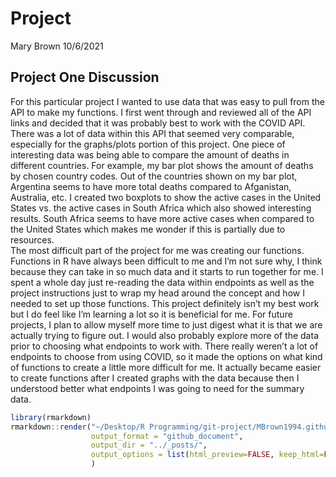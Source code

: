 Project 
================
Mary Brown
10/6/2021  

## Project One Discussion  
  For this particular project I wanted to use data that was easy to pull from the API to make my functions. I first went through and reviewed all of the API links and decided that it was probably best to work with the COVID API. There was a lot of data within this API that seemed very comparable, especially for the graphs/plots portion of this project. One piece of interesting data was being able to compare the amount of deaths in different countries. For example, my bar plot shows the amount of deaths by chosen country codes. Out of the countries shown on my bar plot, Argentina seems to have more total deaths compared to Afganistan, Australia, etc. I created two boxplots to show the active cases in the United States vs. the active cases in South Africa which also showed interesting results. South Africa seems to have more active cases when compared to the United States which makes me wonder if this is partially due to resources.  
  The most difficult part of the project for me was creating our functions. Functions in R have always been difficult to me and I'm not sure why, I think because they can take in so much data and it starts to run together for me. I spent a whole day just re-reading the data within endpoints as well as the project instructions just to wrap my head around the concept and how I needed to set up those functions. This project definitely isn't my best work but I do feel like I'm learning a lot so it is beneficial for me. For future projects, I plan to allow myself more time to just digest what it is that we are actually trying to figure out. I would also probably explore more of the data prior to choosing what endpoints to work with. There really weren't a lot of endpoints to choose from using COVID, so it made the options on what kind of functions to create a little more difficult for me. It actually became easier to create functions after I created graphs with the data because then I understood better what endpoints I was going to need for the summary data. 

```r
library(rmarkdown)
rmarkdown::render("~/Desktop/R Programming/git-project/MBrown1994.github.io/_posts/2021-10-4-Blog-Post.Rmd",
                  output_format = "github_document",
                  output_dir = "../_posts/",
                  output_options = list(html_preview=FALSE, keep_html=FALSE)
                  )  
```